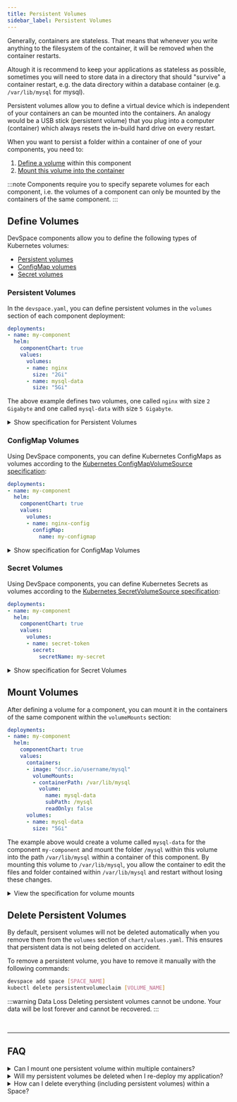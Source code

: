```yaml
---
title: Persistent Volumes
sidebar_label: Persistent Volumes
---
```


Generally, containers are stateless. That means that whenever you write anything to the filesystem of the container, it will be removed when the container restarts.

Altough it is recommend to keep your applications as stateless as possible, sometimes you will need to store data in a directory that should "survive" a container restart, e.g. the data directory within a database container (e.g. `/var/lib/mysql` for mysql).

Persistent volumes allow you to define a virtual device which is independent of your containers an can be mounted into the containers. An analogy would be a USB stick (persistent volume) that you plug into a computer (container) which always resets the in-build hard drive on every restart.

When you want to persist a folder within a container of one of your components, you need to:

1. [Define a volume](#define-volumes) within this component
2. [Mount this volume into the container](#mount-volumes)

:::note
Components require you to specify separete volumes for each component, i.e. the volumes of a component can only be mounted by the containers of the same component.
:::

## Define Volumes
DevSpace components allow you to define the following types of Kubernetes volumes:
- [Persistent volumes](#persistent-volumes)
- [ConfigMap volumes](#configmap-volumes)
- [Secret volumes](#secret-volumes)

### Persistent Volumes
In the `devspace.yaml`, you can define persistent volumes in the `volumes` section of each component deployment:
```yaml
deployments:
- name: my-component
  helm:
    componentChart: true
    values:
      volumes:
      - name: nginx
        size: "2Gi"
      - name: mysql-data
        size: "5Gi"
```
The above example defines two volumes, one called `nginx` with size `2 Gigabyte` and one called `mysql-data` with size `5 Gigabyte`.

<details>
<summary>Show specification for Persistent Volumes</summary>

```yaml
volumes:
- name: [a-z0-9-]{1,253}        # Name of the volume (used to mount the volume)
  size: [number] + Gi|Mi|Ki     # Size of the volume in Gigabyte, Megabyte or Kilobyte
```

</details>

### ConfigMap Volumes
Using DevSpace components, you can define Kubernetes ConfigMaps as volumes according to the [Kubernetes ConfigMapVolumeSource specification](https://kubernetes.io/docs/reference/generated/kubernetes-api/v1.14/#configmapvolumesource-v1-core):
```yaml
deployments:
- name: my-component
  helm:
    componentChart: true
    values:
      volumes:
      - name: nginx-config
        configMap:
          name: my-configmap
```

<details>
<summary>Show specification for ConfigMap Volumes</summary>

```yaml
volumes:
- name: [a-z0-9-]{1,253}        # Name of the volume (used to mount the volume)
  configMap:                    # Kubernetes ConfigMapVolumeSource v1
    name: [a-z0-9-]{1,253}      # Name of the ConfigMap
    ...
```

</details>

### Secret Volumes
Using DevSpace components, you can define Kubernetes Secrets as volumes according to the [Kubernetes SecretVolumeSource specification](https://kubernetes.io/docs/reference/generated/kubernetes-api/v1.14/#secretvolumesource-v1-core):
```yaml
deployments:
- name: my-component
  helm:
    componentChart: true
    values:
      volumes:
      - name: secret-token
        secret:
          secretName: my-secret
```

<details>
<summary>Show specification for Secret Volumes</summary>

```yaml
volumes:
- name: [a-z0-9-]{1,253}            # Name of the volume (used to mount the volume)
  secret:                           # Kubernetes SecretVolumeSource v1
    secretName: [a-z0-9-]{1,253}    # Name of the Secret
    ...
```

</details>


## Mount Volumes
After defining a volume for a component, you can mount it in the containers of the same component within the `volumeMounts` section:
```yaml
deployments:
- name: my-component
  helm:
    componentChart: true
    values:
      containers:
      - image: "dscr.io/username/mysql"
        volumeMounts:
        - containerPath: /var/lib/mysql
          volume:
            name: mysql-data
            subPath: /mysql
            readOnly: false
      volumes:
      - name: mysql-data
        size: "5Gi"
```
The example above would create a volume called `mysql-data` for the component `my-component` and mount the folder `/mysql` within this volume into the path `/var/lib/mysql` within a container of this component. By mounting this volume to `/var/lib/mysql`, you allow the container to edit the files and folder contained within `/var/lib/mysql` and restart without losing these changes.

<details>
<summary>View the specification for volume mounts</summary>

```yaml
containerPath: [path]       # Path within the container
volume:                     # Volume to mount
  name: [volume-name]       # Name of the volume as defined in `volumes` within `chart/values.yaml`
  subPath: [path]           # Path within the volume
  readOnly: false|true      # Detault: false | set to true for read-only mounting
```

</details>


## Delete Persistent Volumes
By default, persisent volumes will not be deleted automatically when you remove them from the `volumes` section of `chart/values.yaml`. This ensures that persistent data is not being deleted on accident.

To remove a persistent volume, you have to remove it manually with the following commands:
```bash
devspace add space [SPACE_NAME]
kubectl delete persistentvolumeclaim [VOLUME_NAME]
```

:::warning Data Loss
Deleting persistent volumes cannot be undone. Your data will be lost forever and cannot be recovered.
:::

<br/>

---
## FAQ

<details>
<summary>Can I mount one persistent volume within multiple containers?</summary>

**Yes, but** only if the containers are either in the same component or if at most one of the containers mounts the volume with the `readOnly: false` option (e.g. one container with `readOnly: false` and 3 other containers with `readOnly: true` would work).

</details>

<details>
<summary>Will my persistent volumes be deleted when I re-deploy my application?</summary>

Generally: **No.**

The component chart used to deploy DevSpace components will automatically deploy containers as part of a StatefulSet when you mount any persistent volumes. Kubernetes will not delete these persistent volumes when you delete or update the StatefulSet.

</details>

<details>
<summary>How can I delete everything (including persistent volumes) within a Space?</summary>

If you want to force-delete everything (including persistent volumes) within a Space, you can run the following commands:
```bash
devspace purge
kubectl delete persistentvolumeclaims --all
```
> **Warning: The commands listed above will delete everything within your Space. All your data will be lost forever and cannot be recovered.**

</details>
